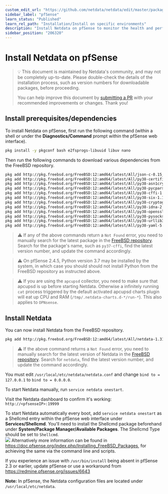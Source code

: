 ```yaml
---
custom_edit_url: "https://github.com/netdata/netdata/edit/master/packaging/installer/methods/pfsense.md"
sidebar_label: "pfSense"
learn_status: "Published"
learn_rel_path: "Installation/Install on specific environments"
description: "Install Netdata on pfSense to monitor the health and performance of firewalls with thousands of real-time, per-second metrics."
sidebar_position: "206320"
---
```



# Install Netdata on pfSense

> 💡 This document is maintained by Netdata's community, and may not be completely up-to-date. Please double-check the
> details of the installation process, such as version numbers for downloadable packages, before proceeding.
>
> You can help improve this document by [submitting a
> PR](/docs/installation/install-on-specific-environments/pfsense) with your recommended
> improvements or changes. Thank you!

## Install prerequisites/dependencies

To install Netdata on pfSense, first run the following command (within a shell or under the **Diagnostics/Command**
prompt within the pfSense web interface).

```bash
pkg install -y pkgconf bash e2fsprogs-libuuid libuv nano
```

Then run the following commands to download various dependencies from the FreeBSD repository.

```sh
pkg add http://pkg.freebsd.org/FreeBSD:12:amd64/latest/All/json-c-0.15_1.txz
pkg add http://pkg.freebsd.org/FreeBSD:12:amd64/latest/All/py38-certifi-2021.10.8.txz
pkg add http://pkg.freebsd.org/FreeBSD:12:amd64/latest/All/py38-asn1crypto-1.4.0.txz
pkg add http://pkg.freebsd.org/FreeBSD:12:amd64/latest/All/py38-pycparser-2.20.txz
pkg add http://pkg.freebsd.org/FreeBSD:12:amd64/latest/All/py38-cffi-1.14.6.txz
pkg add http://pkg.freebsd.org/FreeBSD:12:amd64/latest/All/py38-six-1.16.0.txz
pkg add http://pkg.freebsd.org/FreeBSD:12:amd64/latest/All/py38-cryptography-3.3.2.txz
pkg add http://pkg.freebsd.org/FreeBSD:12:amd64/latest/All/py38-idna-2.10.txz
pkg add http://pkg.freebsd.org/FreeBSD:12:amd64/latest/All/py38-openssl-20.0.1.txz
pkg add http://pkg.freebsd.org/FreeBSD:12:amd64/latest/All/py38-pysocks-1.7.1.txz
pkg add http://pkg.freebsd.org/FreeBSD:12:amd64/latest/All/py38-urllib3-1.26.7,1.txz
pkg add http://pkg.freebsd.org/FreeBSD:12:amd64/latest/All/py38-yaml-5.4.1.txz
```

> ⚠️ If any of the above commands return a `Not Found` error, you need to manually search for the latest package in the
> [FreeBSD repository](https://www.freebsd.org/ports/). Search for the package's name, such as `py37-cffi`, find the
> latest version number, and update the command accordingly.

> ⚠️ On pfSense 2.4.5, Python version 3.7 may be installed by the system, in which case you should should not install
> Python from the FreeBSD repository as instructed above.

> ⚠️ If you are using the `apcupsd` collector, you need to make sure that apcupsd is up before starting Netdata.
> Otherwise a infinitely running `cat` process triggered by the default activated apcupsd charts plugin will eat up CPU
> and RAM (`/tmp/.netdata-charts.d-*/run-*`). This also applies to `OPNsense`.

## Install Netdata

You can now install Netdata from the FreeBSD repository.

```bash
pkg add http://pkg.freebsd.org/FreeBSD:12:amd64/latest/All/netdata-1.31.0_1.txz
```

> ⚠️ If the above command returns a `Not Found` error, you need to manually search for the latest version of Netdata in
> the [FreeBSD repository](https://www.freebsd.org/ports/). Search for `netdata`, find the latest version number, and
> update the command accordingly.

You must edit `/usr/local/etc/netdata/netdata.conf` and change `bind to = 127.0.0.1` to `bind to = 0.0.0.0`.

To start Netdata manually, run `service netdata onestart`.

Visit the Netdata dashboard to confirm it's working: `http://<pfsenseIP>:19999`

To start Netdata automatically every boot, add `service netdata onestart` as a Shellcmd entry within the pfSense web
interface under **Services/Shellcmd**. You'll need to install the Shellcmd package beforehand under **System/Package
Manager/Available Packages**. The Shellcmd Type should be set to `Shellcmd`.  
![](https://i.imgur.com/wcKiPe1.png) Alternatively more information can be found in
<https://doc.pfsense.org/index.php/Installing_FreeBSD_Packages>, for achieving the same via the command line and
scripts.

If you experience an issue with `/usr/bin/install` being absent in pfSense 2.3 or earlier, update pfSense or use a
workaround from <https://redmine.pfsense.org/issues/6643>  

**Note:** In pfSense, the Netdata configuration files are located under `/usr/local/etc/netdata`.


